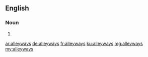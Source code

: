 ==English==

===Noun===
{{head|en}}

# {{plural of|alleyway}}

[[ar:alleyways]]
[[de:alleyways]]
[[fr:alleyways]]
[[ku:alleyways]]
[[mg:alleyways]]
[[my:alleyways]]